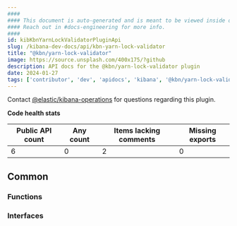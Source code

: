 ```yaml
---
####
#### This document is auto-generated and is meant to be viewed inside our experimental, new docs system.
#### Reach out in #docs-engineering for more info.
####
id: kibKbnYarnLockValidatorPluginApi
slug: /kibana-dev-docs/api/kbn-yarn-lock-validator
title: "@kbn/yarn-lock-validator"
image: https://source.unsplash.com/400x175/?github
description: API docs for the @kbn/yarn-lock-validator plugin
date: 2024-01-27
tags: ['contributor', 'dev', 'apidocs', 'kibana', '@kbn/yarn-lock-validator']
---
```




Contact [@elastic/kibana-operations](https://github.com/orgs/elastic/teams/kibana-operations) for questions regarding this plugin.

**Code health stats**

| Public API count  | Any count | Items lacking comments | Missing exports |
|-------------------|-----------|------------------------|-----------------|
| 6 | 0 | 2 | 0 |

## Common

### Functions
<DocDefinitionList data={kbnYarnLockValidatorObj.common.functions}/>

### Interfaces
<DocDefinitionList data={kbnYarnLockValidatorObj.common.interfaces}/>

